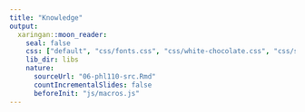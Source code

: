 ```yaml
---
title: "Knowledge"
output:
  xaringan::moon_reader:
    seal: false
    css: ["default", "css/fonts.css", "css/white-chocolate.css", "css/slides.css"]
    lib_dir: libs
    nature:
      sourceUrl: "06-phl110-src.Rmd"
      countIncrementalSlides: false
      beforeInit: "js/macros.js" 
--- 
```

